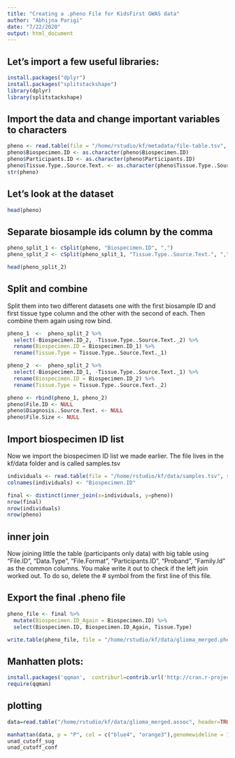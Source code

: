 ```yaml
---
title: "Creating a .pheno File for KidsFirst GWAS data"
author: "Abhijna Parigi"
date: "7/22/2020"
output: html_document
---
```


## Let's import a few useful libraries:
```r
install.packages("dplyr")
install.packages("splitstackshape")
library(dplyr)
library(splitstackshape)
```

## Import the data and change important variables to characters
```r
pheno <- read.table(file = "/home/rstudio/kf/metadata/file-table.tsv", sep = '\t', header = TRUE)
pheno$Biospecimen.ID <- as.character(pheno$Biospecimen.ID)
pheno$Participants.ID <- as.character(pheno$Participants.ID)
pheno$Tissue.Type..Source.Text. <- as.character(pheno$Tissue.Type..Source.Text.)
str(pheno)
```

## Let's look at the dataset
```r
head(pheno)
```

## Separate biosample ids column by the comma

```r
pheno_split_1 <- cSplit(pheno, "Biospecimen.ID", ",")
pheno_split_2 <- cSplit(pheno_split_1, "Tissue.Type..Source.Text.", ",")

head(pheno_split_2)
```

## Split and combine 

Split them into two different datasets one with the first biosample ID and first tissue type column and the other with the second of each. Then combine them again using row bind.

``` r
pheno_1  <-  pheno_split_2 %>%
  select(-Biospecimen.ID_2, -Tissue.Type..Source.Text._2) %>% 
  rename(Biospecimen.ID = Biospecimen.ID_1) %>% 
  rename(Tissue.Type = Tissue.Type..Source.Text._1)

pheno_2  <-  pheno_split_2 %>% 
  select(-Biospecimen.ID_1, -Tissue.Type..Source.Text._1) %>% 
  rename(Biospecimen.ID = Biospecimen.ID_2) %>% 
  rename(Tissue.Type = Tissue.Type..Source.Text._2)

pheno <- rbind(pheno_1, pheno_2)
pheno$File.ID <- NULL
pheno$Diagnosis..Source.Text. <- NULL
pheno$File.Size <- NULL

```


## Import biospecimen ID list
Now we import the biospecimen ID list we made earlier. The file lives in the kf/data folder and is called samples.tsv

```r
individuals <- read.table(file = "/home/rstudio/kf/data/samples.tsv", sep = '\t', header = F)
colnames(individuals) <- "Biospecimen.ID"

final <- distinct(inner_join(x=individuals, y=pheno))
nrow(final)
nrow(individuals)
nrow(pheno)
```


## inner join
Now joining little the table (participants only data) with big table using "File.ID", "Data.Type", "File.Format", "Participants.ID", "Proband", "Family.Id" as the common columns. You make write it out to check if the left join worked out. To do so, delete the # symbol from the first line of this file. 


## Export the final .pheno file

```r
pheno_file <- final %>% 
  mutate(Biospecimen.ID_Again = Biospecimen.ID) %>% 
  select(Biospecimen.ID, Biospecimen.ID_Again, Tissue.Type)

write.table(pheno_file, file = "/home/rstudio/kf/data/glioma_merged.pheno", row.names=FALSE, col.names=FALSE, sep="\t", na="", quote = FALSE)

```


## Manhatten plots:

```r
install.packages('qqman',  contriburl=contrib.url('http://cran.r-project.org/'))
require(qqman)
```

## plotting

```r
data=read.table("/home/rstudio/kf/data/glioma_merged.assoc", header=TRUE); data=data[!is.na(data$P),]

manhattan(data, p = "P", col = c("blue4", "orange3"),genomewideline = 15, annotatePval = 0.01, chrlabs = c(1:23, "X"), annotateTop=TRUE)
unad_cutoff_sug
unad_cutoff_conf
```
